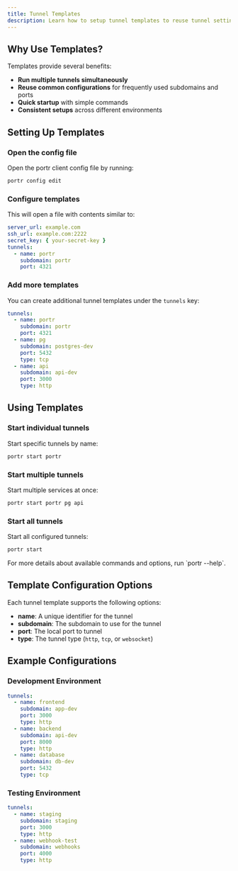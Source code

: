 ```yaml
---
title: Tunnel Templates
description: Learn how to setup tunnel templates to reuse tunnel settings
---
```



## Why Use Templates?

Templates provide several benefits:

- **Run multiple tunnels simultaneously**
- **Reuse common configurations** for frequently used subdomains and ports
- **Quick startup** with simple commands
- **Consistent setups** across different environments

## Setting Up Templates

### Open the config file

Open the portr client config file by running:

```bash
portr config edit
```

### Configure templates

This will open a file with contents similar to:

```yaml
server_url: example.com
ssh_url: example.com:2222
secret_key: { your-secret-key }
tunnels:
  - name: portr
    subdomain: portr
    port: 4321
```

### Add more templates

You can create additional tunnel templates under the `tunnels` key:

```yaml
tunnels:
  - name: portr
    subdomain: portr
    port: 4321
  - name: pg
    subdomain: postgres-dev
    port: 5432
    type: tcp
  - name: api
    subdomain: api-dev
    port: 3000
    type: http
```

## Using Templates

### Start individual tunnels

Start specific tunnels by name:

```bash
portr start portr
```

### Start multiple tunnels

Start multiple services at once:

```bash
portr start portr pg api
```

### Start all tunnels

Start all configured tunnels:

```bash
portr start
```

<Callout type="info">
  For more details about available commands and options, run `portr --help`.
</Callout>

## Template Configuration Options

Each tunnel template supports the following options:

- **name**: A unique identifier for the tunnel
- **subdomain**: The subdomain to use for the tunnel
- **port**: The local port to tunnel
- **type**: The tunnel type (`http`, `tcp`, or `websocket`)

## Example Configurations

### Development Environment
```yaml
tunnels:
  - name: frontend
    subdomain: app-dev
    port: 3000
    type: http
  - name: backend
    subdomain: api-dev
    port: 8000
    type: http
  - name: database
    subdomain: db-dev
    port: 5432
    type: tcp
```

### Testing Environment
```yaml
tunnels:
  - name: staging
    subdomain: staging
    port: 3000
    type: http
  - name: webhook-test
    subdomain: webhooks
    port: 4000
    type: http
```
